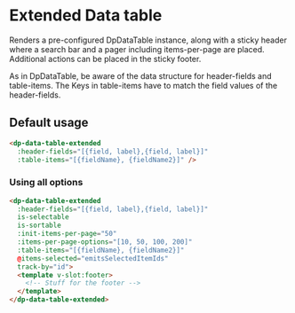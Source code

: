 # Extended Data table

Renders a pre-configured DpDataTable instance, along with a sticky header where a search bar and a pager including
items-per-page are placed. Additional actions can be placed in the sticky footer.

As in DpDataTable, be aware of the data structure for header-fields and table-items. The Keys in table-items have to
match the field values of the header-fields.

## Default usage

```html
<dp-data-table-extended
  :header-fields="[{field, label},{field, label}]"
  :table-items="[{fieldName}, {fieldName2}]" />
```

### Using all options

```html
<dp-data-table-extended
  :header-fields="[{field, label},{field, label}]"
  is-selectable
  is-sortable
  :init-items-per-page="50"
  :items-per-page-options="[10, 50, 100, 200]"
  :table-items="[{fieldName}, {fieldName2}]"
  @items-selected="emitsSelectedItemIds"
  track-by="id">
  <template v-slot:footer>
    <!-- Stuff for the footer -->
  </template>
</dp-data-table-extended>
```
